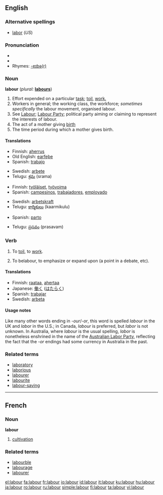 ==English==

===Alternative spellings===
* [[labor]] (''US'')

===Pronunciation===
* {{IPA|/leɪbə/}}
* {{audio|en-uk-labour.ogg|Audio (UK)}}
* Rhymes: [[Rhymes:English:-eɪbə(r)|-eɪbə(r)]]

===Noun===
'''labour'''  (''plural:'' '''[[labours]]''')

# Effort expended on a particular [[task]]; [[toil]], [[work.]]
# Workers in general; the working class, the workforce; ''sometimes specifically'' the labour movement, organised labour.
# See [[Labour]]; [[Labour Party]]; political party aiming or claiming to represent the interests of labour.
# The act of a mother giving [[birth]]
# The time period during which a mother gives birth.

====Translations====
{{trans-top|work}}
*Finnish: [[aherrus]]
*Old English: [[earfeþe]]
*Spanish: [[trabajo]]
{{trans-mid}}
*Swedish: [[arbete]]
*Telugu: [[శ్రమ]] (srama)
{{trans-bottom}}

{{trans-top|workers}}
*Finnish: [[työläiset]], [[työvoima]]
*Spanish: [[campesinos]], [[trabajadores]], [[employado]]
{{trans-mid}}
*Swedish: [[arbetskraft]]
*Telugu: [[కార్మికులు]] (kaarmikulu)
{{trans-bottom}}

{{trans-top|giving birth}}
*Spanish: [[parto]]
{{trans-mid}}
*Telugu: [[ప్రసవం]] (prasavam)
{{trans-bottom}}

===Verb===
{{en-verb}}

# {{intransitive}} To [[toil]], to [[work]].
# {{transitive}} To belabour, to emphasize or expand upon (a point in a debate, etc).

====Translations====
{{trans-top|to work}}
*Finnish: [[raataa]], [[ahertaa]]
*Japanese: [[働く]] ([[はたらく]])
*Spanish: [[trabajar]]
*Swedish: [[arbeta]]
{{trans-bottom}}

====Usage notes====
Like many other words ending in ''-our''/''-or'', this word is spelled ''labour'' in the UK and ''labor'' in the U.S.; in Canada, ''labour'' is preferred, but ''labor'' is not unknown.  In Australia, where ''labour'' is the usual spelling, ''labor'' is nonetheless enshrined in the name of the [[w:Australian Labor Party|Australian Labor Party]], reflecting the fact that the ''-or'' endings had some currency in Australia in the past.

===Related terms===
*[[laboratory]]
*[[laborious]]
*[[labourer]]
*[[labourite]]
*[[labour-saving]]

----

==French==

===Noun===
'''labour''' {{m}}

# [[cultivation]]

===Related terms===
*[[labourble]]
*[[labourage]]
*[[labourer]]

[[el:labour]]
[[fa:labour]]
[[fr:labour]]
[[io:labour]]
[[id:labour]]
[[it:labour]]
[[ku:labour]]
[[hu:labour]]
[[ja:labour]]
[[ro:labour]]
[[ru:labour]]
[[simple:labour]]
[[fi:labour]]
[[ta:labour]]
[[vi:labour]]
